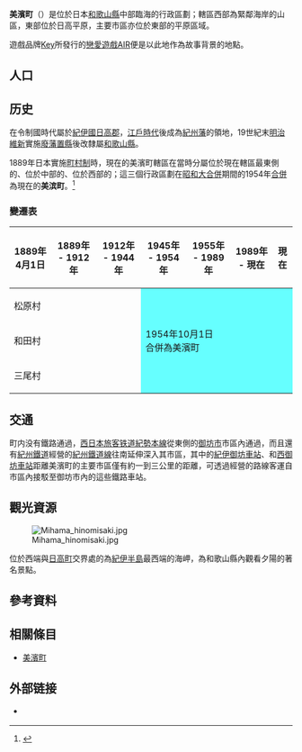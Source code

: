 {{日本町村
| 自治體名   = 美濱
| 町村       = 町
| 圖像       = [[File:Mihama_canada_museum.jpg|240px]]
| 圖像說明   = [[日之岬公園|日之岬公園]]的[[加拿大資料館|加拿大資料館]]（美洲村資料館）
| 町村章     = [[File:Mihama_Wakayama_chapter.JPG|100px]]
| 日文原名   = 美浜町
| 平假名     = みはまちょう
| 羅馬字拼音 = Mihama-chō
| 都道府縣   = 和歌山縣
| 支廳       =
| 郡         = 日高郡
| 郡連結     = 日高郡 (和歌山縣)
| 編號       = 30381-0
| 面積       = 12.77
| 邊界未定   =
| 人口       = 6,688<ref>{{Cite web| url=http://www.town.mihama.wakayama.jp/| title=美浜町の人口と世帯数| publisher=美濱町公所| language=ja| accessdate=2019-11-19| archive-date=2019-09-07| archive-url=https://web.archive.org/web/20190907150356/http://www.town.mihama.wakayama.jp/| dead-url=no}}</ref>
| 統計時間   = 2010年11月1日
| 自治體     = [[御坊市|御坊市]]、[[日高町_(和歌山縣)|日高町]]
| 樹         = [[松|松]]
| 花         = [[向日葵|向日葵]]
| 鳥         =
| 其他象徵物 =
| 其他象徵   =
| 首長       = {{Tsl|ja|籔内美和子|籔內美和子}}
| 卸任日期   = 2023年3月3日
| 議員數     = 10
| 郵遞區號   = 644-0044
| 所在地     = 日高郡美濱町和田1138-278
| 電話號碼   = 738-22-4123
| 外部連結   = {{url|http://www.town.mihama.wakayama.jp/}}
| 地圖       = [[File:Mihama_in_Wakayama_Prefecture_Ja.svg|250px]]
| 註記       =
}}

'''美濱町'''（{{jpn|j=美浜町|hg=みはまちょう|rm=Mihama chō|f=y}}）是位於日本[[和歌山縣|和歌山縣]]中部臨海的行政區劃；轄區西部為緊鄰海岸的山區，東部位於日高平原，主要市區亦位於東部的平原區域。

遊戲品牌[[Key_(公司)|Key]]所發行的[[戀愛遊戲|戀愛遊戲]][[AIR_(遊戲)|AIR]]便是以此地作為故事背景的地點。

== 人口 ==

{{日本人口統計|location=Mihama, Wakayama|code=30381|name=美濱町}}

== 历史 ==

在令制國時代屬於[[紀伊國|紀伊國]][[日高郡_(和歌山縣)|日高郡]]，[[江戶時代|江戶時代]]後成為[[紀州藩|紀州藩]]的領地，19世紀末[[明治維新|明治維新]]實施[[廢藩置縣|廢藩置縣]]後改隸屬[[和歌山縣|和歌山縣]]。

1889年日本實施[[町村制|町村制]]時，現在的美濱町轄區在當時分屬位於現在轄區最東側的{{Tsl|ja|松原村 (和歌山県)|松原村 (和歌山縣)|松原村}}、位於中部的{{Tsl|ja|和田 (和歌山県美浜町)|和田 (和歌山縣美濱町)|和田村}}、位於西部的{{Tsl|ja|三尾 (和歌山県美浜町)|三尾 (和歌山縣美濱町)|三尾村}}；這三個行政區劃在[[昭和大合併|昭和大合併]]期間的1954年[[市町村合併|合併]]為現在的'''美滨町'''。<ref>{{Cite web| url=http://www.town.mihama.wakayama.jp/docs/2014012100021/| title=町の沿革| publisher=美濱町公所| language=ja| accessdate=2019-11-20| archive-date=2019-08-28| archive-url=https://web.archive.org/web/20190828175659/http://www.town.mihama.wakayama.jp/docs/2014012100021/| dead-url=no}}</ref>

=== 變遷表 ===

{| class="wikitable" style="font-size:x-small;"
|-
! 1889年4月1日
! 1889年 - 1912年
! 1912年 - 1944年
! 1945年 - 1954年
! 1955年 - 1989年
! 1989年 - 現在
! 現在
|-
| colspan=3 | 松原村
| rowspan=3 colspan=4 style="background-color:#6ff;" | 1954年10月1日<br />合併為美濱町
|-
| colspan=3 | 和田村
|-
| colspan=3 | 三尾村
|}

== 交通 ==

町内没有鐵路通過，[[西日本旅客铁道|西日本旅客铁道]][[紀勢本線|紀勢本線]]從東側的[[御坊市|御坊市]]市區內通過，而且還有[[紀州鐵道|紀州鐵道]]經營的[[紀州鐵道線|紀州鐵道線]]往南延伸深入其市區，其中的[[紀伊御坊車站|紀伊御坊車站]]、{{Tsl|ja|市役所前駅 (和歌山県)|市役所前車站 (和歌山線)|市役所前車站}}和[[西御坊車站|西御坊車站]]距離美濱町的主要市區僅有約一到三公里的距離，可透過{{Tsl|ja|御坊南海バス|御坊南海巴士}}經營的路線客運自市區內接駁至御坊市內的這些鐵路車站。

== 觀光資源 ==

[[File:Mihama_hinomisaki.jpg|thumb]]

位於西端與[[日高町_(和歌山縣)|日高町]]交界處的{{Tsl|ja|日ノ御埼|日之御埼}}為[[紀伊半島|紀伊半島]]最西端的海岬，為和歌山縣內觀看夕陽的著名景點。

== 參考資料 ==
{{Reflist}}

== 相關條目 ==
{{Commonscat|Mihama, Wakayama}}

* [[美濱町|美濱町]]

== 外部链接 ==

* {{Ja}} {{Youtube|channel=UCkTZ9Kl1APKZdnyXtzEqS-w|和歌山美濱}}

{{和歌山縣}}
{{Authority control}}